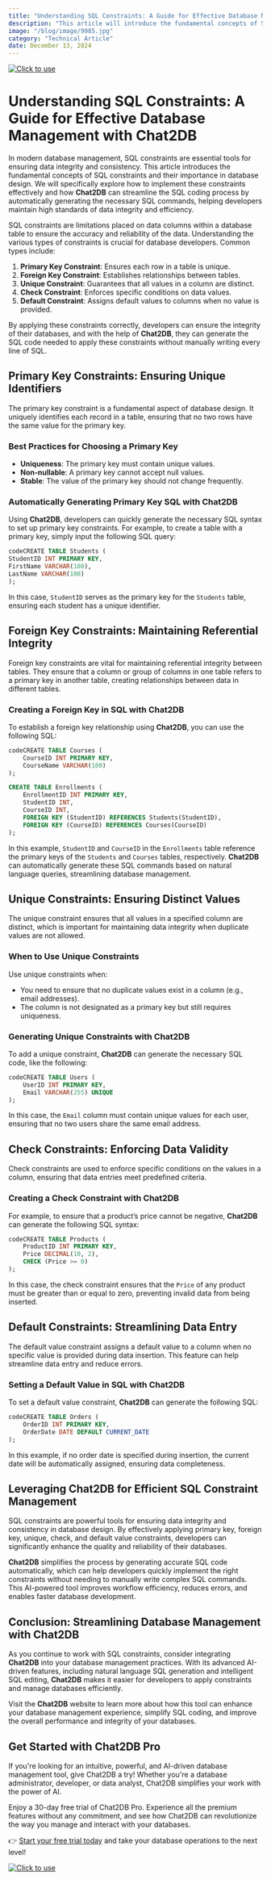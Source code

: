 ```yaml
---
title: "Understanding SQL Constraints: A Guide for Effective Database Management with Chat2DB"
description: "This article will introduce the fundamental concepts of SQL constraints and their importance in database design."
image: "/blog/image/9985.jpg"
category: "Technical Article"
date: December 13, 2024
---
```

[![Click to use](/image/blog/bg/chat2db1.png)](https://app.chat2db.ai/)
# Understanding SQL Constraints: A Guide for Effective Database Management with Chat2DB


<Authors date="December 13, 2024">
  <Author name="Jing" link="https://chat2db.ai" />
</Authors>

In modern database management, SQL constraints are essential tools for ensuring data integrity and consistency. This article introduces the fundamental concepts of SQL constraints and their importance in database design. We will specifically explore how to implement these constraints effectively and how **Chat2DB** can streamline the SQL coding process by automatically generating the necessary SQL commands, helping developers maintain high standards of data integrity and efficiency.

SQL constraints are limitations placed on data columns within a database table to ensure the accuracy and reliability of the data. Understanding the various types of constraints is crucial for database developers. Common types include:

1. **Primary Key Constraint**: Ensures each row in a table is unique.
2. **Foreign Key Constraint**: Establishes relationships between tables.
3. **Unique Constraint**: Guarantees that all values in a column are distinct.
4. **Check Constraint**: Enforces specific conditions on data values.
5. **Default Constraint**: Assigns default values to columns when no value is provided.

By applying these constraints correctly, developers can ensure the integrity of their databases, and with the help of **Chat2DB**, they can generate the SQL code needed to apply these constraints without manually writing every line of SQL.

## Primary Key Constraints: Ensuring Unique Identifiers

The primary key constraint is a fundamental aspect of database design. It uniquely identifies each record in a table, ensuring that no two rows have the same value for the primary key.

### Best Practices for Choosing a Primary Key

- **Uniqueness**: The primary key must contain unique values.
- **Non-nullable**: A primary key cannot accept null values.
- **Stable**: The value of the primary key should not change frequently.

### Automatically Generating Primary Key SQL with Chat2DB

Using **Chat2DB**, developers can quickly generate the necessary SQL syntax to set up primary key constraints. For example, to create a table with a primary key, simply input the following SQL query:

```sql
codeCREATE TABLE Students (
StudentID INT PRIMARY KEY,
FirstName VARCHAR(100),
LastName VARCHAR(100)
);
```

In this case, `StudentID` serves as the primary key for the `Students` table, ensuring each student has a unique identifier.

## Foreign Key Constraints: Maintaining Referential Integrity

Foreign key constraints are vital for maintaining referential integrity between tables. They ensure that a column or group of columns in one table refers to a primary key in another table, creating relationships between data in different tables.

### Creating a Foreign Key in SQL with Chat2DB

To establish a foreign key relationship using **Chat2DB**, you can use the following SQL:

```sql
codeCREATE TABLE Courses (
    CourseID INT PRIMARY KEY,
    CourseName VARCHAR(100)
);

CREATE TABLE Enrollments (
    EnrollmentID INT PRIMARY KEY,
    StudentID INT,
    CourseID INT,
    FOREIGN KEY (StudentID) REFERENCES Students(StudentID),
    FOREIGN KEY (CourseID) REFERENCES Courses(CourseID)
);
```

In this example, `StudentID` and `CourseID` in the `Enrollments` table reference the primary keys of the `Students` and `Courses` tables, respectively. **Chat2DB** can automatically generate these SQL commands based on natural language queries, streamlining database management.

## Unique Constraints: Ensuring Distinct Values

The unique constraint ensures that all values in a specified column are distinct, which is important for maintaining data integrity when duplicate values are not allowed.

### When to Use Unique Constraints

Use unique constraints when:

- You need to ensure that no duplicate values exist in a column (e.g., email addresses).
- The column is not designated as a primary key but still requires uniqueness.

### Generating Unique Constraints with Chat2DB

To add a unique constraint, **Chat2DB** can generate the necessary SQL code, like the following:

```sql
codeCREATE TABLE Users (
    UserID INT PRIMARY KEY,
    Email VARCHAR(255) UNIQUE
);
```

In this case, the `Email` column must contain unique values for each user, ensuring that no two users share the same email address.

## Check Constraints: Enforcing Data Validity

Check constraints are used to enforce specific conditions on the values in a column, ensuring that data entries meet predefined criteria.

### Creating a Check Constraint with Chat2DB

For example, to ensure that a product’s price cannot be negative, **Chat2DB** can generate the following SQL syntax:

```sql
codeCREATE TABLE Products (
    ProductID INT PRIMARY KEY,
    Price DECIMAL(10, 2),
    CHECK (Price >= 0)
);
```

In this case, the check constraint ensures that the `Price` of any product must be greater than or equal to zero, preventing invalid data from being inserted.

## Default Constraints: Streamlining Data Entry

The default value constraint assigns a default value to a column when no specific value is provided during data insertion. This feature can help streamline data entry and reduce errors.

### Setting a Default Value in SQL with Chat2DB

To set a default value constraint, **Chat2DB** can generate the following SQL:

```sql
codeCREATE TABLE Orders (
    OrderID INT PRIMARY KEY,
    OrderDate DATE DEFAULT CURRENT_DATE
);
```

In this example, if no order date is specified during insertion, the current date will be automatically assigned, ensuring data completeness.

## Leveraging Chat2DB for Efficient SQL Constraint Management

SQL constraints are powerful tools for ensuring data integrity and consistency in database design. By effectively applying primary key, foreign key, unique, check, and default value constraints, developers can significantly enhance the quality and reliability of their databases.

**Chat2DB** simplifies the process by generating accurate SQL code automatically, which can help developers quickly implement the right constraints without needing to manually write complex SQL commands. This AI-powered tool improves workflow efficiency, reduces errors, and enables faster database development.

## Conclusion: Streamlining Database Management with Chat2DB

As you continue to work with SQL constraints, consider integrating **Chat2DB** into your database management practices. With its advanced AI-driven features, including natural language SQL generation and intelligent SQL editing, **Chat2DB** makes it easier for developers to apply constraints and manage databases efficiently.

Visit the **Chat2DB** website to learn more about how this tool can enhance your database management experience, simplify SQL coding, and improve the overall performance and integrity of your databases.

## Get Started with Chat2DB Pro

If you're looking for an intuitive, powerful, and AI-driven database management tool, give Chat2DB a try! Whether you're a database administrator, developer, or data analyst, Chat2DB simplifies your work with the power of AI.

Enjoy a 30-day free trial of Chat2DB Pro. Experience all the premium features without any commitment, and see how Chat2DB can revolutionize the way you manage and interact with your databases.

👉 [Start your free trial today](https://app.chat2db.ai/) and take your database operations to the next level!

[![Click to use](/image/blog/bg/chat2db.jpg)](https://app.chat2db.ai/)